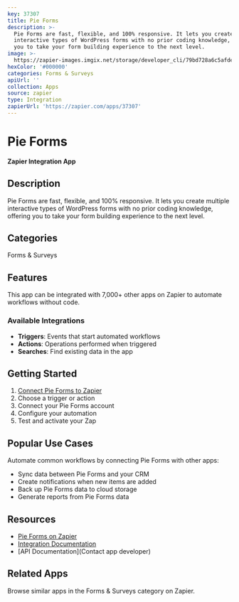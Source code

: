 ```yaml
---
key: 37307
title: Pie Forms
description: >-
  Pie Forms are fast, flexible, and 100% responsive. It lets you create multiple
  interactive types of WordPress forms with no prior coding knowledge, offering
  you to take your form building experience to the next level.
image: >-
  https://zapier-images.imgix.net/storage/developer_cli/79bd728a6c5afdeeb8354850ad1fda1e.png?auto=format%2Ccompress&ixlib=python-3.0.0&q=50
hexColor: '#000000'
categories: Forms & Surveys
apiUrl: ''
collection: Apps
source: zapier
type: Integration
zapierUrl: 'https://zapier.com/apps/37307'
---
```

# Pie Forms

**Zapier Integration App**

## Description

Pie Forms are fast, flexible, and 100% responsive. It lets you create multiple interactive types of WordPress forms with no prior coding knowledge, offering you to take your form building experience to the next level.

## Categories

Forms & Surveys

## Features

This app can be integrated with 7,000+ other apps on Zapier to automate workflows without code.

### Available Integrations

- **Triggers**: Events that start automated workflows
- **Actions**: Operations performed when triggered
- **Searches**: Find existing data in the app

## Getting Started

1. [Connect Pie Forms to Zapier](https://zapier.com/apps/37307)
2. Choose a trigger or action
3. Connect your Pie Forms account
4. Configure your automation
5. Test and activate your Zap

## Popular Use Cases

Automate common workflows by connecting Pie Forms with other apps:

- Sync data between Pie Forms and your CRM
- Create notifications when new items are added
- Back up Pie Forms data to cloud storage
- Generate reports from Pie Forms data

## Resources

- [Pie Forms on Zapier](https://zapier.com/apps/37307)
- [Integration Documentation](https://zapier.com/apps/37307/integrations)
- [API Documentation](Contact app developer)

## Related Apps

Browse similar apps in the Forms & Surveys category on Zapier.
